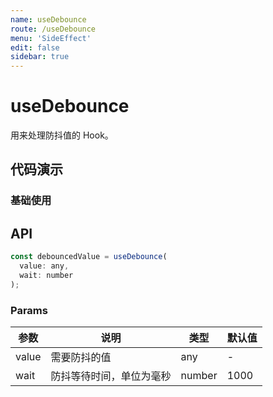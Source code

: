 ```yaml
---
name: useDebounce
route: /useDebounce
menu: 'SideEffect'
edit: false
sidebar: true
---
```



# useDebounce

用来处理防抖值的 Hook。

## 代码演示

### 基础使用

<JackBox jsCode={Demo1CodeJsx} tsCode={Demo1CodeTsx} demoName='基础使用' description='DebouncedValue 只会在输入结束 500ms 后变化'>
  <Demo1 />
</JackBox>

## API

```javascript
const debouncedValue = useDebounce(
  value: any,
  wait: number
);
```

### Params

| 参数  | 说明                     | 类型   | 默认值 |
|-------|--------------------------|--------|--------|
| value | 需要防抖的值         | any    | -      |
| wait  | 防抖等待时间，单位为毫秒 | number | 1000   |